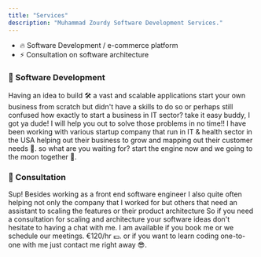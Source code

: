---
title: "Services"
description: "Muhammad Zourdy Software Development Services."
---

- 🔥 Software Development / e-commerce platform
- ⚡ Consultation on software architecture

### 📌 Software Development

Having an idea to build 🛠 a vast and scalable applications start your own business from scratch
but didn't have a skills to do so or perhaps still confused how exactly to start a business in IT sector?
take it easy buddy, I got ya dude! I will help you out to solve those problems in no time!! I have been working with various startup company that run in IT & health sector in the USA helping out their business to grow and mapping out their customer needs 🎯. so what are you waiting for? start the engine now and we going to the moon together 🚀.

### 📌 Consultation

Sup! Besides working as a front end software engineer I also quite often helping not only the company that I worked for but others that need an assistant to scaling the features or their product architecture
So if you need a consultation for scaling and architecture your software ideas don't hesitate to having a chat with me. I am available if you book me or we schedule our meetings. €120/hr 💷. or if you want to learn coding one-to-one with me just contact me right away 😎.
